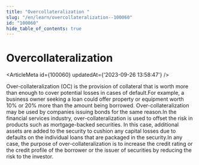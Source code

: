 ```yaml
---
title: "Overcollateralization "
slug: "/en/learn/overcollateralization--100060"
id: "100060"
hide_table_of_contents: true
---
```



# Overcollateralization 

<ArticleMeta id={100060} updatedAt={'2023-09-26 13:58:47'} />
<div className='border-solid border-b border-t-0 my-4 border-[var(--ifm-color-gray-300)]' />

Over-collateralization (OC) is the provision of collateral that is worth more than enough to cover potential losses in cases of default.For example, a business owner seeking a loan could offer property or equipment worth 10% or 20% more than the amount being borrowed. Over-collateralization may be used by companies issuing bonds for the same reason.In the financial services industry, over-collateralization is used to offset the risk in products such as mortgage-backed securities. In this case, additional assets are added to the security to cushion any capital losses due to defaults on the individual loans that are packaged in the security.In any case, the purpose of over-collateralization is to increase the credit rating or the credit profile of the borrower or the issuer of securities by reducing the risk to the investor.
